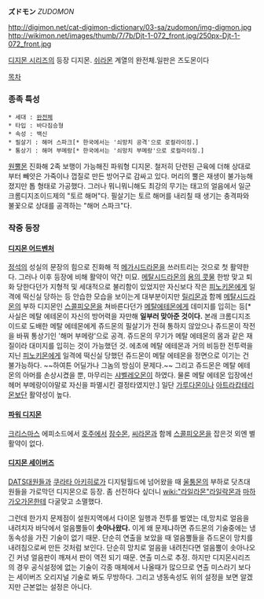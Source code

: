 '''ズドモン''' ''ZUDOMON''

http://digimon.net/cat-digimon-dictionary/03-sa/zudomon/img-digmon.jpg http://wikimon.net/images/thumb/7/7b/Djt-1-072_front.jpg/250px-Djt-1-072_front.jpg

[[디지몬 시리즈]]의 등장 디지몬. [[쉬라몬]] 계열의 완전체.일판은 즈도몬이다

[[목차]]

=== 종족 특성 ===
 * 세대 : [[완전체]]
 * 타입 : 바다짐승형
 * 속성 : 백신
 * 필살기 : 해머 스파크[* 한국에서는 '쇠망치 공격'으로 로컬라이징.]
 * 통상기 : 해머 부메랑[* 한국에서는 '쇠망치 부메랑'으로 로컬라이징.]

[[원뿔몬]] 진화해 2족 보행이 가능해진 파워형 디지몬. 철저히 단련된 근육에 더해 상대로부터 빼앗은 가죽이나 껍질로 만든 방어구로 감싸고 있다. 머리의 뿔은 재생이 불가능해졌지만 톱 형태로 가공했다. 그러나 뭐니뭐니해도 최강의 무기는 태고의 얼음에서 일군 크롬디지조이드제의 "토르 해머"다. 필살기는 토르 해머를 내리칠 때 생기는 충격파와 불꽃으로 상대를 공격하는 "해머 스파크"다.

=== 작중 등장 ===
==== [[디지몬 어드벤처]] ====
[[정석]]의 성실의 문장의 힘으로 진화해 적 [[메가시드라몬]]을 쓰러트리는 것으로 첫 활약한다. 그러나 이후 등장에 비해 활약이 약간 미묘. [[메탈시드라몬]]의 [[용의 콧물]] 한방 맞고 퇴화 당한다던가 지형적 및 세대적으로 불리함이 있었지만 자신보다 작은 [[피노키몬]]에게 일격에 떡신실 당하는 등 안습한 모습을 보이는게 대부분이지만 [[릴리몬]]과 함께 [[메탈시드라몬]]의 부하 디지몬인 [[스콜피오몬]]을 쳐바른다던가 [[메탈에테몬]]에게 데미지를 입히는 등[* 사실은 메탈 에테몬이 자신의 방어력을 자만해 '''일부러 맞아준 것이다.''' 본래 크롬디지조이드로 도배한 메탈 에테몬에게 쥬드몬의 필살기가 전혀 통하지 않았으나 쥬드몬이 작전을 바꿔 통상기인 '해머 부메랑'으로 공격. 쥬드몬의 무기가 메탈 에테몬의 몸과 같은 재질이라 대미지를 입히는 것이 가능했던 것. 에초에 메탈 에테몬과 거의 비등한 전투력을 지닌 [[피노키몬]]에게 일격에 떡신실 당했던 쥬드몬이 메탈 에테몬을 정면으로 이기는 건 불가능하다. ~~하여튼 어딜가나 그놈의 방심이 문제다.~~ 그리고 쥬드몬은 메탈 에테몬의 아머를 손상시켰을 뿐, 마무리는 [[샤벨레오몬]]이 하였다. 물론 메탈 에테몬 입장에선 헤머 부메랑이야말로 자신을 파멸시킨 결정타였지만.] 일단 [[가루다몬]]이나 [[아트라캅테리몬]]보단 활약성이 높다.

==== [[파워 디지몬]] ====
[[크리스마스]] 에피소드에서 [[호주]]에서 [[잠수몬]], [[씨라몬]]과 함께 [[스콜피오몬]]을 잡은것 외엔 별 활약이 없다.

==== [[디지몬 세이버즈]] ====
[[DATS]]대원들과 [[쿠라타 아키히로]]가 디지털월드에 넘어왔을 때 [[울퉁몬]]의 부하로 닷츠대원들을 가로막던 디지몬으로 등장. 좀 선전하다 싶더니 [[wiki:"라일라몬"라일락몬]]과 [[마하가오가몬]]한테 다굴맞고 소멸했다.

그런데 한가지 문제점이 설원지역에서 다이몬 일행과 전투를 벌였는 데,망치로 얼음을 내려치자 바닥에서 얼음뿔들이 '''솟아나왔다.''' 이게 왜 문제냐하면 쥬드몬의 기술중에는 냉동속성을 가진 기술이 없기 때문. 단순히 연출을 보았을 때 얼음뿔들을 쥬드몬이 망치를 내려침으로써 만든 것처럼 보인다. 단순히 망치로 얼음을 내려친다면 얼음뿔이 솟아나오긴 커녕 얼음판이 깨져서 판이 역전 되기 때문. 연출 미스로 추정. 하지만 디지몬시리즈의 경우 공식설정에 없는 기술이 각종 매체에서 나올때가 많으므로 연출 미스라기 보다는 세이버즈 오리지널 기술로 봐도 무방하다. 그리고 냉동속성도 위의 설정을 보면 알겠지만 근본없는 설정은 아니다.
